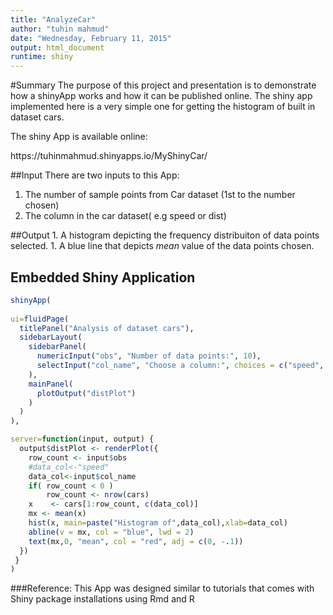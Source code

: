 ```yaml
---
title: "AnalyzeCar"
author: "tuhin mahmud"
date: "Wednesday, February 11, 2015"
output: html_document
runtime: shiny
---
```

#Summary
The purpose of this project and presentation is to demonstrate how a shinyApp works and how it can be published online. The shiny app implemented here is a very simple one for getting the histogram of built in dataset cars.

The shiny App is available online:

https://tuhinmahmud.shinyapps.io/MyShinyCar/

##Input 
There are two inputs to this App:

1. The number of sample points from Car dataset (1st to the number chosen)
1. The column in the car dataset( e.g speed or dist)

##Output
1. A histogram depicting the frequency distribuiton of data points selected. 
1. A blue line that depicts *mean* value of the data points chosen.


## Embedded Shiny Application

```r
shinyApp(
    
ui=fluidPage(
  titlePanel("Analysis of dataset cars"),
  sidebarLayout(
    sidebarPanel(
      numericInput("obs", "Number of data points:", 10),
      selectInput("col_name", "Choose a column:", choices = c("speed", "dist"))
    ),
    mainPanel(
      plotOutput("distPlot")
    )
  )
),

server=function(input, output) { 
  output$distPlot <- renderPlot({
    row_count <- input$obs
    #data_col<-"speed"
    data_col<-input$col_name
    if( row_count < 0 )
        row_count <- nrow(cars)
    x    <- cars[1:row_count, c(data_col)]  
    mx <- mean(x)
    hist(x, main=paste("Histogram of",data_col),xlab=data_col)
    abline(v = mx, col = "blue", lwd = 2)
    text(mx,0, "mean", col = "red", adj = c(0, -.1))
  })
 }
)
```

###Reference:
This App was designed similar to tutorials that comes with Shiny package installations using Rmd and R

